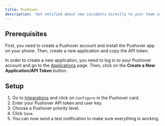 ```yaml
---
title: Pushover
description: 'Get notified about new incidents directly to your team using Pushover.'
---
```


## Prerequisites

First, you need to create a Pushover account and install the Pushover app on your phone. Then, create a new application and copy the API token.

In order to create a new application, you need to log in to your Pushover account and go to the [Applications](https://pushover.net/apps/build) page. Then, click on the **Create a New Application/API Token** button.

## Setup

1. Go to [Integrations](https://app.spectate.net/integrations) and click on `Configure` in the Pushover card.
2. Enter your Pushover API token and user key.
3. Choose a Pushover priority level.
4. Click `Save`.
5. You can now send a test notification to make sure everything is working.


